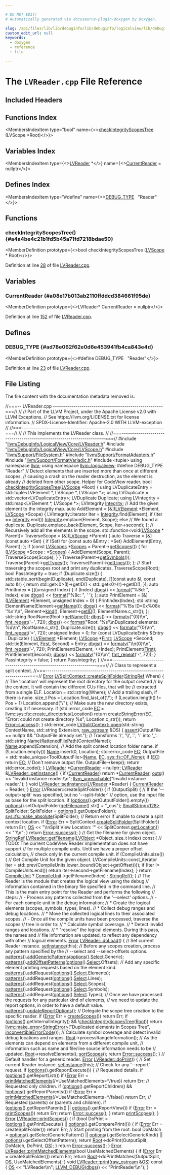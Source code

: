```yaml
---

# DO NOT EDIT!
# Automatically generated via docusaurus-plugin-doxygen by Doxygen.

slug: /api/files/lib/lib/debuginfo/lib/debuginfo/logicalview/lib/debuginfo/logicalview/core/lvreader-cpp
custom_edit_url: null
keywords:
  - doxygen
  - reference
  - file

---
```





# The `LVReader.cpp` File Reference

<DoxygenPage pluginConfig={pluginConfig}>



## Included Headers

<IncludesList>
<IncludesListItem
  filePath="llvm/DebugInfo/LogicalView/Core/LVReader.h"
  permalink="/docs/api/files/include/include/llvm/include/llvm/debuginfo/include/llvm/debuginfo/logicalview/include/llvm/debuginfo/logicalview/core/lvreader-h"
  isLocal="true" />
<IncludesListItem
  filePath="llvm/DebugInfo/LogicalView/Core/LVScope.h"
  permalink="/docs/api/files/include/include/llvm/include/llvm/debuginfo/include/llvm/debuginfo/logicalview/include/llvm/debuginfo/logicalview/core/lvscope-h"
  isLocal="true" />
<IncludesListItem
  filePath="llvm/Support/FileSystem.h"
  permalink="/docs/api/files/include/include/llvm/include/llvm/support/filesystem-h"
  isLocal="true" />
<IncludesListItem
  filePath="llvm/Support/FormatAdapters.h"
  permalink="/docs/api/files/include/include/llvm/include/llvm/support/formatadapters-h"
  isLocal="true" />
<IncludesListItem
  filePath="llvm/Support/FormatVariadic.h"
  permalink="/docs/api/files/include/include/llvm/include/llvm/support/formatvariadic-h"
  isLocal="true" />
<IncludesListItem
  filePath="tuple"
  permalink=""
  isLocal="false" />
</IncludesList>

## Functions Index

<MembersIndex>

<MembersIndexItem
  type="bool"
  name={<><a href="#a4a4be4c21b1fd5b45a71fd7218bdae50">checkIntegrityScopesTree</a> (LVScope &#42;Root)</>}>
</MembersIndexItem>

</MembersIndex>

## Variables Index

<MembersIndex>

<MembersIndexItem
  type={<><a href="/docs/api/classes/llvm/logicalview/lvreader">LVReader</a> &#42;</>}
  name={<><a href="#a08e17b013ab2110ffddcd384661f95de">CurrentReader</a> = nullptr</>}>
</MembersIndexItem>

</MembersIndex>

## Defines Index

<MembersIndex>

<MembersIndexItem
  type="#define"
  name={<><a href="#ad78e062f62e0d6e453941fb4ca843e4d">DEBUG&#95;TYPE</a>&nbsp;&nbsp;&nbsp;&quot;Reader&quot;</>}>
</MembersIndexItem>

</MembersIndex>


<SectionDefinition>

## Functions

### checkIntegrityScopesTree() {#a4a4be4c21b1fd5b45a71fd7218bdae50}

<MemberDefinition
  prototype={<>bool checkIntegrityScopesTree (<a href="/docs/api/classes/llvm/logicalview/lvscope">LVScope</a> &#42; Root)</>}>

Definition at line <a href="#l00028">28</a> of file <a href="/docs/api/files/lib/lib/debuginfo/lib/debuginfo/logicalview/lib/debuginfo/logicalview/core/lvreader-cpp">LVReader.cpp</a>.
</MemberDefinition>

</SectionDefinition>

<SectionDefinition>

## Variables

### CurrentReader {#a08e17b013ab2110ffddcd384661f95de}

<MemberDefinition
  prototype={<>LVReader&#42; CurrentReader = nullptr</>}>

Definition at line <a href="#l00152">152</a> of file <a href="/docs/api/files/lib/lib/debuginfo/lib/debuginfo/logicalview/lib/debuginfo/logicalview/core/lvreader-cpp">LVReader.cpp</a>.
</MemberDefinition>

</SectionDefinition>

<SectionDefinition>

## Defines

### DEBUG&#95;TYPE {#ad78e062f62e0d6e453941fb4ca843e4d}

<MemberDefinition
  prototype={<>#define DEBUG&#95;TYPE&nbsp;&nbsp;&nbsp;&quot;Reader&quot;</>}>

Definition at line <a href="#l00023">23</a> of file <a href="/docs/api/files/lib/lib/debuginfo/lib/debuginfo/logicalview/lib/debuginfo/logicalview/core/lvreader-cpp">LVReader.cpp</a>.
</MemberDefinition>

</SectionDefinition>

## File Listing

The file content with the documentation metadata removed is:

<ProgramListing>

<Link id="l00001" /><CodeLine lineNumber="1"><Highlight kind="comment">//===-- LVReader.cpp ------------------------------------------------------===//</Highlight><Highlight kind="normal"></Highlight></CodeLine>
<Link id="l00002" /><CodeLine lineNumber="2"><Highlight kind="normal"></Highlight><Highlight kind="comment">//</Highlight><Highlight kind="normal"></Highlight></CodeLine>
<Link id="l00003" /><CodeLine lineNumber="3"><Highlight kind="normal"></Highlight><Highlight kind="comment">// Part of the LLVM Project, under the Apache License v2.0 with LLVM Exceptions.</Highlight><Highlight kind="normal"></Highlight></CodeLine>
<Link id="l00004" /><CodeLine lineNumber="4"><Highlight kind="normal"></Highlight><Highlight kind="comment">// See https://llvm.org/LICENSE.txt for license information.</Highlight><Highlight kind="normal"></Highlight></CodeLine>
<Link id="l00005" /><CodeLine lineNumber="5"><Highlight kind="normal"></Highlight><Highlight kind="comment">// SPDX-License-Identifier: Apache-2.0 WITH LLVM-exception</Highlight><Highlight kind="normal"></Highlight></CodeLine>
<Link id="l00006" /><CodeLine lineNumber="6"><Highlight kind="normal"></Highlight><Highlight kind="comment">//</Highlight><Highlight kind="normal"></Highlight></CodeLine>
<Link id="l00007" /><CodeLine lineNumber="7"><Highlight kind="normal"></Highlight><Highlight kind="comment">//===----------------------------------------------------------------------===//</Highlight><Highlight kind="normal"></Highlight></CodeLine>
<Link id="l00008" /><CodeLine lineNumber="8"><Highlight kind="normal"></Highlight><Highlight kind="comment">//</Highlight><Highlight kind="normal"></Highlight></CodeLine>
<Link id="l00009" /><CodeLine lineNumber="9"><Highlight kind="normal"></Highlight><Highlight kind="comment">// This implements the LVReader class.</Highlight><Highlight kind="normal"></Highlight></CodeLine>
<Link id="l00010" /><CodeLine lineNumber="10"><Highlight kind="normal"></Highlight><Highlight kind="comment">//</Highlight><Highlight kind="normal"></Highlight></CodeLine>
<Link id="l00011" /><CodeLine lineNumber="11"><Highlight kind="normal"></Highlight><Highlight kind="comment">//===----------------------------------------------------------------------===//</Highlight><Highlight kind="normal"></Highlight></CodeLine>
<Link id="l00012" /><CodeLine lineNumber="12"><Highlight kind="normal"></Highlight></CodeLine>
<Link id="l00013" /><CodeLine lineNumber="13"><Highlight kind="normal"></Highlight><Highlight kind="preprocessor">#include &quot;<a href="/docs/api/files/include/include/llvm/include/llvm/debuginfo/include/llvm/debuginfo/logicalview/include/llvm/debuginfo/logicalview/core/lvreader-h">llvm/DebugInfo/LogicalView/Core/LVReader.h</a>&quot;</Highlight><Highlight kind="normal"></Highlight></CodeLine>
<Link id="l00014" /><CodeLine lineNumber="14"><Highlight kind="normal"></Highlight><Highlight kind="preprocessor">#include &quot;<a href="/docs/api/files/include/include/llvm/include/llvm/debuginfo/include/llvm/debuginfo/logicalview/include/llvm/debuginfo/logicalview/core/lvscope-h">llvm/DebugInfo/LogicalView/Core/LVScope.h</a>&quot;</Highlight><Highlight kind="normal"></Highlight></CodeLine>
<Link id="l00015" /><CodeLine lineNumber="15"><Highlight kind="normal"></Highlight><Highlight kind="preprocessor">#include &quot;<a href="/docs/api/files/include/include/llvm/include/llvm/support/filesystem-h">llvm/Support/FileSystem.h</a>&quot;</Highlight><Highlight kind="normal"></Highlight></CodeLine>
<Link id="l00016" /><CodeLine lineNumber="16"><Highlight kind="normal"></Highlight><Highlight kind="preprocessor">#include &quot;<a href="/docs/api/files/include/include/llvm/include/llvm/support/formatadapters-h">llvm/Support/FormatAdapters.h</a>&quot;</Highlight><Highlight kind="normal"></Highlight></CodeLine>
<Link id="l00017" /><CodeLine lineNumber="17"><Highlight kind="normal"></Highlight><Highlight kind="preprocessor">#include &quot;<a href="/docs/api/files/include/include/llvm/include/llvm/support/formatvariadic-h">llvm/Support/FormatVariadic.h</a>&quot;</Highlight><Highlight kind="normal"></Highlight></CodeLine>
<Link id="l00018" /><CodeLine lineNumber="18"><Highlight kind="normal"></Highlight><Highlight kind="preprocessor">#include &lt;tuple&gt;</Highlight><Highlight kind="normal"></Highlight></CodeLine>
<Link id="l00019" /><CodeLine lineNumber="19"><Highlight kind="normal"></Highlight></CodeLine>
<Link id="l00020" /><CodeLine lineNumber="20"><Highlight kind="normal"></Highlight><Highlight kind="keyword">using namespace </Highlight><Highlight kind="normal"><a href="/docs/api/namespaces/llvm">llvm</a>;</Highlight></CodeLine>
<Link id="l00021" /><CodeLine lineNumber="21"><Highlight kind="normal"></Highlight><Highlight kind="keyword">using namespace </Highlight><Highlight kind="normal"><a href="/docs/api/namespaces/llvm/logicalview">llvm::logicalview</a>;</Highlight></CodeLine>
<Link id="l00022" /><CodeLine lineNumber="22"><Highlight kind="normal"></Highlight></CodeLine>
<Link id="l00023" /><CodeLine lineNumber="23" lineLink="#ad78e062f62e0d6e453941fb4ca843e4d"><Highlight kind="normal"></Highlight><Highlight kind="preprocessor">#define DEBUG&#95;TYPE &quot;Reader&quot;</Highlight><Highlight kind="normal"></Highlight></CodeLine>
<Link id="l00024" /><CodeLine lineNumber="24"><Highlight kind="normal"></Highlight></CodeLine>
<Link id="l00025" /><CodeLine lineNumber="25"><Highlight kind="normal"></Highlight><Highlight kind="comment">// Detect elements that are inserted more than once at different scopes,</Highlight><Highlight kind="normal"></Highlight></CodeLine>
<Link id="l00026" /><CodeLine lineNumber="26"><Highlight kind="normal"></Highlight><Highlight kind="comment">// causing a crash on the reader destruction, as the element is already</Highlight><Highlight kind="normal"></Highlight></CodeLine>
<Link id="l00027" /><CodeLine lineNumber="27"><Highlight kind="normal"></Highlight><Highlight kind="comment">// deleted from other scope. Helper for CodeView reader.</Highlight><Highlight kind="normal"></Highlight></CodeLine>
<Link id="l00028" /><CodeLine lineNumber="28" lineLink="#a4a4be4c21b1fd5b45a71fd7218bdae50"><Highlight kind="normal"></Highlight><Highlight kind="keywordtype">bool</Highlight><Highlight kind="normal"> <a href="#a4a4be4c21b1fd5b45a71fd7218bdae50">checkIntegrityScopesTree</a>(<a href="/docs/api/classes/llvm/logicalview/lvscope">LVScope</a> &#42;Root) &#123;</Highlight></CodeLine>
<Link id="l00029" /><CodeLine lineNumber="29"><Highlight kind="normal">  </Highlight><Highlight kind="keyword">using </Highlight><Highlight kind="normal">LVDuplicateEntry = std::tuple&lt;LVElement &#42;, LVScope &#42;, LVScope &#42;&gt;;</Highlight></CodeLine>
<Link id="l00030" /><CodeLine lineNumber="30"><Highlight kind="normal">  </Highlight><Highlight kind="keyword">using </Highlight><Highlight kind="normal">LVDuplicate = std::vector&lt;LVDuplicateEntry&gt;;</Highlight></CodeLine>
<Link id="l00031" /><CodeLine lineNumber="31"><Highlight kind="normal">  LVDuplicate Duplicate;</Highlight></CodeLine>
<Link id="l00032" /><CodeLine lineNumber="32"><Highlight kind="normal"></Highlight></CodeLine>
<Link id="l00033" /><CodeLine lineNumber="33"><Highlight kind="normal">  </Highlight><Highlight kind="keyword">using </Highlight><Highlight kind="normal">LVIntegrity = std::map&lt;LVElement &#42;, LVScope &#42;&gt;;</Highlight></CodeLine>
<Link id="l00034" /><CodeLine lineNumber="34"><Highlight kind="normal">  LVIntegrity <a href="/docs/api/namespaces/llvm/logicalview/#a45d9cf6ff4c3deab0bcbe25c75d27826af3f97de67c80480904f958df15b8a57b">Integrity</a>;</Highlight></CodeLine>
<Link id="l00035" /><CodeLine lineNumber="35"><Highlight kind="normal"></Highlight></CodeLine>
<Link id="l00036" /><CodeLine lineNumber="36"><Highlight kind="normal">  </Highlight><Highlight kind="comment">// Add the given element to the integrity map.</Highlight><Highlight kind="normal"></Highlight></CodeLine>
<Link id="l00037" /><CodeLine lineNumber="37"><Highlight kind="normal">  </Highlight><Highlight kind="keyword">auto</Highlight><Highlight kind="normal"> AddElement = &#91;&amp;&#93;(<a href="/docs/api/classes/llvm/logicalview/lvelement">LVElement</a> &#42;Element, <a href="/docs/api/classes/llvm/logicalview/lvscope">LVScope</a> &#42;Scope) &#123;</Highlight></CodeLine>
<Link id="l00038" /><CodeLine lineNumber="38"><Highlight kind="normal">    LVIntegrity::iterator Iter = <a href="/docs/api/namespaces/llvm/logicalview/#a45d9cf6ff4c3deab0bcbe25c75d27826af3f97de67c80480904f958df15b8a57b">Integrity</a>.find(Element);</Highlight></CodeLine>
<Link id="l00039" /><CodeLine lineNumber="39"><Highlight kind="normal">    </Highlight><Highlight kind="keywordflow">if</Highlight><Highlight kind="normal"> (Iter == <a href="/docs/api/namespaces/llvm/logicalview/#a45d9cf6ff4c3deab0bcbe25c75d27826af3f97de67c80480904f958df15b8a57b">Integrity</a>.end())</Highlight></CodeLine>
<Link id="l00040" /><CodeLine lineNumber="40"><Highlight kind="normal">      <a href="/docs/api/namespaces/llvm/logicalview/#a45d9cf6ff4c3deab0bcbe25c75d27826af3f97de67c80480904f958df15b8a57b">Integrity</a>.emplace(Element, Scope);</Highlight></CodeLine>
<Link id="l00041" /><CodeLine lineNumber="41"><Highlight kind="normal">    </Highlight><Highlight kind="keywordflow">else</Highlight><Highlight kind="normal"></Highlight></CodeLine>
<Link id="l00042" /><CodeLine lineNumber="42"><Highlight kind="normal">      </Highlight><Highlight kind="comment">// We found a duplicate.</Highlight><Highlight kind="normal"></Highlight></CodeLine>
<Link id="l00043" /><CodeLine lineNumber="43"><Highlight kind="normal">      Duplicate.emplace&#95;back(Element, Scope, Iter-&gt;second);</Highlight></CodeLine>
<Link id="l00044" /><CodeLine lineNumber="44"><Highlight kind="normal">  &#125;;</Highlight></CodeLine>
<Link id="l00045" /><CodeLine lineNumber="45"><Highlight kind="normal"></Highlight></CodeLine>
<Link id="l00046" /><CodeLine lineNumber="46"><Highlight kind="normal">  </Highlight><Highlight kind="comment">// Recursively add all the elements in the scope.</Highlight><Highlight kind="normal"></Highlight></CodeLine>
<Link id="l00047" /><CodeLine lineNumber="47"><Highlight kind="normal">  std::function&lt;void(<a href="/docs/api/classes/llvm/logicalview/lvscope">LVScope</a> &#42; Parent)&gt; TraverseScope = &#91;&amp;&#93;(<a href="/docs/api/classes/llvm/logicalview/lvscope">LVScope</a> &#42;Parent) &#123;</Highlight></CodeLine>
<Link id="l00048" /><CodeLine lineNumber="48"><Highlight kind="normal">    </Highlight><Highlight kind="keyword">auto</Highlight><Highlight kind="normal"> Traverse = &#91;&amp;&#93;(</Highlight><Highlight kind="keyword">const</Highlight><Highlight kind="normal"> </Highlight><Highlight kind="keyword">auto</Highlight><Highlight kind="normal"> &#42;Set) &#123;</Highlight></CodeLine>
<Link id="l00049" /><CodeLine lineNumber="49"><Highlight kind="normal">      </Highlight><Highlight kind="keywordflow">if</Highlight><Highlight kind="normal"> (Set)</Highlight></CodeLine>
<Link id="l00050" /><CodeLine lineNumber="50"><Highlight kind="normal">        </Highlight><Highlight kind="keywordflow">for</Highlight><Highlight kind="normal"> (</Highlight><Highlight kind="keyword">const</Highlight><Highlight kind="normal"> </Highlight><Highlight kind="keyword">auto</Highlight><Highlight kind="normal"> &amp;Entry : &#42;Set)</Highlight></CodeLine>
<Link id="l00051" /><CodeLine lineNumber="51"><Highlight kind="normal">          AddElement(Entry, Parent);</Highlight></CodeLine>
<Link id="l00052" /><CodeLine lineNumber="52"><Highlight kind="normal">    &#125;;</Highlight></CodeLine>
<Link id="l00053" /><CodeLine lineNumber="53"><Highlight kind="normal">    </Highlight><Highlight kind="keywordflow">if</Highlight><Highlight kind="normal"> (</Highlight><Highlight kind="keyword">const</Highlight><Highlight kind="normal"> <a href="/docs/api/namespaces/llvm/logicalview/#a5d77e75079f8249cc3e8681e6b2d8a18">LVScopes</a> &#42;<a href="/docs/api/namespaces/llvm/logicalview/#a90c9f20715929cbe06c523bf8546c38ba48b26d57c14af0500090800c2cdd0d58">Scopes</a> = Parent-&gt;<a href="/docs/api/classes/llvm/logicalview/lvscope/#a37fc81a3671c77ca160274dfa7a6d9fb">getScopes</a>()) &#123;</Highlight></CodeLine>
<Link id="l00054" /><CodeLine lineNumber="54"><Highlight kind="normal">      </Highlight><Highlight kind="keywordflow">for</Highlight><Highlight kind="normal"> (<a href="/docs/api/classes/llvm/logicalview/lvscope">LVScope</a> &#42;Scope : &#42;<a href="/docs/api/namespaces/llvm/logicalview/#a90c9f20715929cbe06c523bf8546c38ba48b26d57c14af0500090800c2cdd0d58">Scopes</a>) &#123;</Highlight></CodeLine>
<Link id="l00055" /><CodeLine lineNumber="55"><Highlight kind="normal">        AddElement(Scope, Parent);</Highlight></CodeLine>
<Link id="l00056" /><CodeLine lineNumber="56"><Highlight kind="normal">        TraverseScope(Scope);</Highlight></CodeLine>
<Link id="l00057" /><CodeLine lineNumber="57"><Highlight kind="normal">      &#125;</Highlight></CodeLine>
<Link id="l00058" /><CodeLine lineNumber="58"><Highlight kind="normal">    &#125;</Highlight></CodeLine>
<Link id="l00059" /><CodeLine lineNumber="59"><Highlight kind="normal">    Traverse(Parent-&gt;<a href="/docs/api/classes/llvm/logicalview/lvscope/#a50bf7e1dad623fab3b0d3f1673d10090">getSymbols</a>());</Highlight></CodeLine>
<Link id="l00060" /><CodeLine lineNumber="60"><Highlight kind="normal">    Traverse(Parent-&gt;<a href="/docs/api/classes/llvm/logicalview/lvscope/#a8800edbf399aa751c03f610600b6e424">getTypes</a>());</Highlight></CodeLine>
<Link id="l00061" /><CodeLine lineNumber="61"><Highlight kind="normal">    Traverse(Parent-&gt;<a href="/docs/api/classes/llvm/logicalview/lvscope/#a0f19e485d0c49a007d820b8d37bd6578">getLines</a>());</Highlight></CodeLine>
<Link id="l00062" /><CodeLine lineNumber="62"><Highlight kind="normal">  &#125;;</Highlight></CodeLine>
<Link id="l00063" /><CodeLine lineNumber="63"><Highlight kind="normal"></Highlight></CodeLine>
<Link id="l00064" /><CodeLine lineNumber="64"><Highlight kind="normal">  </Highlight><Highlight kind="comment">// Start traversing the scopes root and print any duplicates.</Highlight><Highlight kind="normal"></Highlight></CodeLine>
<Link id="l00065" /><CodeLine lineNumber="65"><Highlight kind="normal">  TraverseScope(Root);</Highlight></CodeLine>
<Link id="l00066" /><CodeLine lineNumber="66"><Highlight kind="normal">  </Highlight><Highlight kind="keywordtype">bool</Highlight><Highlight kind="normal"> PassIntegrity = </Highlight><Highlight kind="keyword">true</Highlight><Highlight kind="normal">;</Highlight></CodeLine>
<Link id="l00067" /><CodeLine lineNumber="67"><Highlight kind="normal">  </Highlight><Highlight kind="keywordflow">if</Highlight><Highlight kind="normal"> (Duplicate.size()) &#123;</Highlight></CodeLine>
<Link id="l00068" /><CodeLine lineNumber="68"><Highlight kind="normal">    std::stable&#95;sort(begin(Duplicate), end(Duplicate),</Highlight></CodeLine>
<Link id="l00069" /><CodeLine lineNumber="69"><Highlight kind="normal">                     &#91;&#93;(</Highlight><Highlight kind="keyword">const</Highlight><Highlight kind="normal"> </Highlight><Highlight kind="keyword">auto</Highlight><Highlight kind="normal"> &amp;l, </Highlight><Highlight kind="keyword">const</Highlight><Highlight kind="normal"> </Highlight><Highlight kind="keyword">auto</Highlight><Highlight kind="normal"> &amp;r) &#123;</Highlight></CodeLine>
<Link id="l00070" /><CodeLine lineNumber="70"><Highlight kind="normal">                       </Highlight><Highlight kind="keywordflow">return</Highlight><Highlight kind="normal"> std::get&lt;0&gt;(l)-&gt;getID() &lt; std::get&lt;0&gt;(r)-&gt;getID();</Highlight></CodeLine>
<Link id="l00071" /><CodeLine lineNumber="71"><Highlight kind="normal">                     &#125;);</Highlight></CodeLine>
<Link id="l00072" /><CodeLine lineNumber="72"><Highlight kind="normal"></Highlight></CodeLine>
<Link id="l00073" /><CodeLine lineNumber="73"><Highlight kind="normal">    </Highlight><Highlight kind="keyword">auto</Highlight><Highlight kind="normal"> PrintIndex = &#91;&#93;(</Highlight><Highlight kind="keywordtype">unsigned</Highlight><Highlight kind="normal"> Index) &#123;</Highlight></CodeLine>
<Link id="l00074" /><CodeLine lineNumber="74"><Highlight kind="normal">      </Highlight><Highlight kind="keywordflow">if</Highlight><Highlight kind="normal"> (Index)</Highlight></CodeLine>
<Link id="l00075" /><CodeLine lineNumber="75"><Highlight kind="normal">        <a href="/docs/api/namespaces/llvm/#a7c46c742c31be54870e2038048e6b391">dbgs</a>() &lt;&lt; <a href="/docs/api/namespaces/llvm/#a939bc2108d47080767f0c06ba56caec7">format</a>(</Highlight><Highlight kind="stringliteral">&quot;%8d: &quot;</Highlight><Highlight kind="normal">, Index);</Highlight></CodeLine>
<Link id="l00076" /><CodeLine lineNumber="76"><Highlight kind="normal">      </Highlight><Highlight kind="keywordflow">else</Highlight><Highlight kind="normal"></Highlight></CodeLine>
<Link id="l00077" /><CodeLine lineNumber="77"><Highlight kind="normal">        <a href="/docs/api/namespaces/llvm/#a7c46c742c31be54870e2038048e6b391">dbgs</a>() &lt;&lt; <a href="/docs/api/namespaces/llvm/#a939bc2108d47080767f0c06ba56caec7">format</a>(</Highlight><Highlight kind="stringliteral">&quot;%8c: &quot;</Highlight><Highlight kind="normal">, </Highlight><Highlight kind="charliteral">&#39; &#39;</Highlight><Highlight kind="normal">);</Highlight></CodeLine>
<Link id="l00078" /><CodeLine lineNumber="78"><Highlight kind="normal">    &#125;;</Highlight></CodeLine>
<Link id="l00079" /><CodeLine lineNumber="79"><Highlight kind="normal">    </Highlight><Highlight kind="keyword">auto</Highlight><Highlight kind="normal"> PrintElement = &#91;&amp;&#93;(<a href="/docs/api/classes/llvm/logicalview/lvelement">LVElement</a> &#42;Element, </Highlight><Highlight kind="keywordtype">unsigned</Highlight><Highlight kind="normal"> Index = 0) &#123;</Highlight></CodeLine>
<Link id="l00080" /><CodeLine lineNumber="80"><Highlight kind="normal">      PrintIndex(Index);</Highlight></CodeLine>
<Link id="l00081" /><CodeLine lineNumber="81"><Highlight kind="normal">      std::string ElementName(Element-&gt;<a href="/docs/api/classes/llvm/logicalview/lvelement/#a84e414a8ce9720ec080b00475cf799f6">getName</a>());</Highlight></CodeLine>
<Link id="l00082" /><CodeLine lineNumber="82"><Highlight kind="normal">      <a href="/docs/api/namespaces/llvm/#a7c46c742c31be54870e2038048e6b391">dbgs</a>() &lt;&lt; <a href="/docs/api/namespaces/llvm/#a939bc2108d47080767f0c06ba56caec7">format</a>(</Highlight><Highlight kind="stringliteral">&quot;%15s ID=0x%08x &#39;%s&#39;\\n&quot;</Highlight><Highlight kind="normal">, Element-&gt;<a href="/docs/api/classes/llvm/logicalview/lvobject/#a1a089d5c3ae5d6ed73718b9168061f53">kind</a>(),</Highlight></CodeLine>
<Link id="l00083" /><CodeLine lineNumber="83"><Highlight kind="normal">                       Element-&gt;<a href="/docs/api/classes/llvm/logicalview/lvobject/#ab9b372fe51a0c6c8ef2e0565f28c5b4f">getID</a>(), ElementName.c&#95;str());</Highlight></CodeLine>
<Link id="l00084" /><CodeLine lineNumber="84"><Highlight kind="normal">    &#125;;</Highlight></CodeLine>
<Link id="l00085" /><CodeLine lineNumber="85"><Highlight kind="normal"></Highlight></CodeLine>
<Link id="l00086" /><CodeLine lineNumber="86"><Highlight kind="normal">    std::string RootName(Root-&gt;<a href="/docs/api/classes/llvm/logicalview/lvelement/#a84e414a8ce9720ec080b00475cf799f6">getName</a>());</Highlight></CodeLine>
<Link id="l00087" /><CodeLine lineNumber="87"><Highlight kind="normal">    <a href="/docs/api/namespaces/llvm/#a7c46c742c31be54870e2038048e6b391">dbgs</a>() &lt;&lt; <a href="/docs/api/namespaces/llvm/#a653cce37b80c03eebe7a00520a8eabb6">formatv</a>(</Highlight><Highlight kind="stringliteral">&quot;&#123;0&#125;\\n&quot;</Highlight><Highlight kind="normal">, <a href="/docs/api/namespaces/llvm/#aa0b410adc9d388e4b57d36f90ed136ad">fmt&#95;repeat</a>(</Highlight><Highlight kind="charliteral">&#39;=&#39;</Highlight><Highlight kind="normal">, 72));</Highlight></CodeLine>
<Link id="l00088" /><CodeLine lineNumber="88"><Highlight kind="normal">    <a href="/docs/api/namespaces/llvm/#a7c46c742c31be54870e2038048e6b391">dbgs</a>() &lt;&lt; <a href="/docs/api/namespaces/llvm/#a939bc2108d47080767f0c06ba56caec7">format</a>(</Highlight><Highlight kind="stringliteral">&quot;Root: &#39;%s&#39;\\nDuplicated elements: %d\\n&quot;</Highlight><Highlight kind="normal">, RootName.c&#95;str(),</Highlight></CodeLine>
<Link id="l00089" /><CodeLine lineNumber="89"><Highlight kind="normal">                     Duplicate.size());</Highlight></CodeLine>
<Link id="l00090" /><CodeLine lineNumber="90"><Highlight kind="normal">    <a href="/docs/api/namespaces/llvm/#a7c46c742c31be54870e2038048e6b391">dbgs</a>() &lt;&lt; <a href="/docs/api/namespaces/llvm/#a653cce37b80c03eebe7a00520a8eabb6">formatv</a>(</Highlight><Highlight kind="stringliteral">&quot;&#123;0&#125;\\n&quot;</Highlight><Highlight kind="normal">, <a href="/docs/api/namespaces/llvm/#aa0b410adc9d388e4b57d36f90ed136ad">fmt&#95;repeat</a>(</Highlight><Highlight kind="charliteral">&#39;=&#39;</Highlight><Highlight kind="normal">, 72));</Highlight></CodeLine>
<Link id="l00091" /><CodeLine lineNumber="91"><Highlight kind="normal"></Highlight></CodeLine>
<Link id="l00092" /><CodeLine lineNumber="92"><Highlight kind="normal">    </Highlight><Highlight kind="keywordtype">unsigned</Highlight><Highlight kind="normal"> Index = 0;</Highlight></CodeLine>
<Link id="l00093" /><CodeLine lineNumber="93"><Highlight kind="normal">    </Highlight><Highlight kind="keywordflow">for</Highlight><Highlight kind="normal"> (</Highlight><Highlight kind="keyword">const</Highlight><Highlight kind="normal"> LVDuplicateEntry &amp;Entry : Duplicate) &#123;</Highlight></CodeLine>
<Link id="l00094" /><CodeLine lineNumber="94"><Highlight kind="normal">      <a href="/docs/api/classes/llvm/logicalview/lvelement">LVElement</a> &#42;Element;</Highlight></CodeLine>
<Link id="l00095" /><CodeLine lineNumber="95"><Highlight kind="normal">      <a href="/docs/api/classes/llvm/logicalview/lvscope">LVScope</a> &#42;<a href="/docs/api/namespaces/llvm/#a9eb4f5b98b70ee4fab9614ed58282c1fa7fb55ed0b7a30342ba6da306428cae04">First</a>;</Highlight></CodeLine>
<Link id="l00096" /><CodeLine lineNumber="96"><Highlight kind="normal">      <a href="/docs/api/classes/llvm/logicalview/lvscope">LVScope</a> &#42;Second;</Highlight></CodeLine>
<Link id="l00097" /><CodeLine lineNumber="97"><Highlight kind="normal">      std::tie(Element, <a href="/docs/api/namespaces/llvm/#a9eb4f5b98b70ee4fab9614ed58282c1fa7fb55ed0b7a30342ba6da306428cae04">First</a>, Second) = Entry;</Highlight></CodeLine>
<Link id="l00098" /><CodeLine lineNumber="98"><Highlight kind="normal">      <a href="/docs/api/namespaces/llvm/#a7c46c742c31be54870e2038048e6b391">dbgs</a>() &lt;&lt; <a href="/docs/api/namespaces/llvm/#a653cce37b80c03eebe7a00520a8eabb6">formatv</a>(</Highlight><Highlight kind="stringliteral">&quot;\\n&#123;0&#125;\\n&quot;</Highlight><Highlight kind="normal">, <a href="/docs/api/namespaces/llvm/#aa0b410adc9d388e4b57d36f90ed136ad">fmt&#95;repeat</a>(</Highlight><Highlight kind="charliteral">&#39;-&#39;</Highlight><Highlight kind="normal">, 72));</Highlight></CodeLine>
<Link id="l00099" /><CodeLine lineNumber="99"><Highlight kind="normal">      PrintElement(Element, ++Index);</Highlight></CodeLine>
<Link id="l00100" /><CodeLine lineNumber="100"><Highlight kind="normal">      PrintElement(<a href="/docs/api/namespaces/llvm/#a9eb4f5b98b70ee4fab9614ed58282c1fa7fb55ed0b7a30342ba6da306428cae04">First</a>);</Highlight></CodeLine>
<Link id="l00101" /><CodeLine lineNumber="101"><Highlight kind="normal">      PrintElement(Second);</Highlight></CodeLine>
<Link id="l00102" /><CodeLine lineNumber="102"><Highlight kind="normal">      <a href="/docs/api/namespaces/llvm/#a7c46c742c31be54870e2038048e6b391">dbgs</a>() &lt;&lt; <a href="/docs/api/namespaces/llvm/#a653cce37b80c03eebe7a00520a8eabb6">formatv</a>(</Highlight><Highlight kind="stringliteral">&quot;&#123;0&#125;\\n&quot;</Highlight><Highlight kind="normal">, <a href="/docs/api/namespaces/llvm/#aa0b410adc9d388e4b57d36f90ed136ad">fmt&#95;repeat</a>(</Highlight><Highlight kind="charliteral">&#39;-&#39;</Highlight><Highlight kind="normal">, 72));</Highlight></CodeLine>
<Link id="l00103" /><CodeLine lineNumber="103"><Highlight kind="normal">    &#125;</Highlight></CodeLine>
<Link id="l00104" /><CodeLine lineNumber="104"><Highlight kind="normal">    PassIntegrity = </Highlight><Highlight kind="keyword">false</Highlight><Highlight kind="normal">;</Highlight></CodeLine>
<Link id="l00105" /><CodeLine lineNumber="105"><Highlight kind="normal">  &#125;</Highlight></CodeLine>
<Link id="l00106" /><CodeLine lineNumber="106"><Highlight kind="normal">  </Highlight><Highlight kind="keywordflow">return</Highlight><Highlight kind="normal"> PassIntegrity;</Highlight></CodeLine>
<Link id="l00107" /><CodeLine lineNumber="107"><Highlight kind="normal">&#125;</Highlight></CodeLine>
<Link id="l00108" /><CodeLine lineNumber="108"><Highlight kind="normal"></Highlight></CodeLine>
<Link id="l00109" /><CodeLine lineNumber="109"><Highlight kind="normal"></Highlight><Highlight kind="comment">//===----------------------------------------------------------------------===//</Highlight><Highlight kind="normal"></Highlight></CodeLine>
<Link id="l00110" /><CodeLine lineNumber="110"><Highlight kind="normal"></Highlight><Highlight kind="comment">// Class to represent a split context.</Highlight><Highlight kind="normal"></Highlight></CodeLine>
<Link id="l00111" /><CodeLine lineNumber="111"><Highlight kind="normal"></Highlight><Highlight kind="comment">//===----------------------------------------------------------------------===//</Highlight><Highlight kind="normal"></Highlight></CodeLine>
<Link id="l00112" /><CodeLine lineNumber="112" lineLink="/docs/api/classes/llvm/logicalview/lvsplitcontext/#abbd84c64887e4fc08cf9e7d5fe9d14a9"><Highlight kind="normal"><a href="/docs/api/classes/llvm/error">Error</a> <a href="/docs/api/classes/llvm/logicalview/lvsplitcontext/#abbd84c64887e4fc08cf9e7d5fe9d14a9">LVSplitContext::createSplitFolder</a>(<a href="/docs/api/classes/llvm/stringref">StringRef</a> Where) &#123;</Highlight></CodeLine>
<Link id="l00113" /><CodeLine lineNumber="113"><Highlight kind="normal">  </Highlight><Highlight kind="comment">// The &#39;location&#39; will represent the root directory for the output created</Highlight><Highlight kind="normal"></Highlight></CodeLine>
<Link id="l00114" /><CodeLine lineNumber="114"><Highlight kind="normal">  </Highlight><Highlight kind="comment">// by the context. It will contain the different CUs files, that will be</Highlight><Highlight kind="normal"></Highlight></CodeLine>
<Link id="l00115" /><CodeLine lineNumber="115"><Highlight kind="normal">  </Highlight><Highlight kind="comment">// extracted from a single ELF.</Highlight><Highlight kind="normal"></Highlight></CodeLine>
<Link id="l00116" /><CodeLine lineNumber="116"><Highlight kind="normal">  Location = std::string(Where);</Highlight></CodeLine>
<Link id="l00117" /><CodeLine lineNumber="117"><Highlight kind="normal"></Highlight></CodeLine>
<Link id="l00118" /><CodeLine lineNumber="118"><Highlight kind="normal">  </Highlight><Highlight kind="comment">// Add a trailing slash, if there is none.</Highlight><Highlight kind="normal"></Highlight></CodeLine>
<Link id="l00119" /><CodeLine lineNumber="119"><Highlight kind="normal">  </Highlight><Highlight kind="keywordtype">size&#95;t</Highlight><Highlight kind="normal"> Pos = Location.find&#95;last&#95;of(</Highlight><Highlight kind="charliteral">&#39;/&#39;</Highlight><Highlight kind="normal">);</Highlight></CodeLine>
<Link id="l00120" /><CodeLine lineNumber="120"><Highlight kind="normal">  </Highlight><Highlight kind="keywordflow">if</Highlight><Highlight kind="normal"> (Location.length() != Pos + 1)</Highlight></CodeLine>
<Link id="l00121" /><CodeLine lineNumber="121"><Highlight kind="normal">    Location.append(</Highlight><Highlight kind="stringliteral">&quot;/&quot;</Highlight><Highlight kind="normal">);</Highlight></CodeLine>
<Link id="l00122" /><CodeLine lineNumber="122"><Highlight kind="normal"></Highlight></CodeLine>
<Link id="l00123" /><CodeLine lineNumber="123"><Highlight kind="normal">  </Highlight><Highlight kind="comment">// Make sure the new directory exists, creating it if necessary.</Highlight><Highlight kind="normal"></Highlight></CodeLine>
<Link id="l00124" /><CodeLine lineNumber="124"><Highlight kind="normal">  </Highlight><Highlight kind="keywordflow">if</Highlight><Highlight kind="normal"> (std::error&#95;code <a href="/docs/api/namespaces/llvm/codeview/#a2e1cbb0e2bd7a35ed99c31853dc45374a3fd6b696867d70225deda7868308679b">EC</a> = <a href="/docs/api/namespaces/llvm/sys/fs/#ab0231205adf0a10ac89540dbcfdcd2d7">llvm::sys::fs::create&#95;directories</a>(Location))</Highlight></CodeLine>
<Link id="l00125" /><CodeLine lineNumber="125"><Highlight kind="normal">    </Highlight><Highlight kind="keywordflow">return</Highlight><Highlight kind="normal"> <a href="/docs/api/namespaces/llvm/#a4d2fd926089a58d482fb67a362e11bad">createStringError</a>(<a href="/docs/api/namespaces/llvm/codeview/#a2e1cbb0e2bd7a35ed99c31853dc45374a3fd6b696867d70225deda7868308679b">EC</a>, </Highlight><Highlight kind="stringliteral">&quot;Error: could not create directory %s&quot;</Highlight><Highlight kind="normal">,</Highlight></CodeLine>
<Link id="l00126" /><CodeLine lineNumber="126"><Highlight kind="normal">                             Location.c&#95;str());</Highlight></CodeLine>
<Link id="l00127" /><CodeLine lineNumber="127"><Highlight kind="normal"></Highlight></CodeLine>
<Link id="l00128" /><CodeLine lineNumber="128"><Highlight kind="normal">  </Highlight><Highlight kind="keywordflow">return</Highlight><Highlight kind="normal"> <a href="/docs/api/classes/llvm/error/#a4dfd0813c3d0e0a30439b5a3e9196b59">Error::success</a>();</Highlight></CodeLine>
<Link id="l00129" /><CodeLine lineNumber="129"><Highlight kind="normal">&#125;</Highlight></CodeLine>
<Link id="l00130" /><CodeLine lineNumber="130"><Highlight kind="normal"></Highlight></CodeLine>
<Link id="l00131" /><CodeLine lineNumber="131" lineLink="/docs/api/classes/llvm/logicalview/lvsplitcontext/#aca28ac7b1c628e3cc04bd3cb215b94e8"><Highlight kind="normal">std::error&#95;code <a href="/docs/api/classes/llvm/logicalview/lvsplitcontext/#aca28ac7b1c628e3cc04bd3cb215b94e8">LVSplitContext::open</a>(std::string ContextName,</Highlight></CodeLine>
<Link id="l00132" /><CodeLine lineNumber="132"><Highlight kind="normal">                                     std::string Extension, <a href="/docs/api/classes/llvm/raw-ostream">raw&#95;ostream</a> &amp;OS) &#123;</Highlight></CodeLine>
<Link id="l00133" /><CodeLine lineNumber="133"><Highlight kind="normal">  <a href="/docs/api/files/lib/lib/target/lib/target/amdgpu/silowercontrolflow-cpp/#a4868c5d81c5ccc98c47aeab6244346a0">assert</a>(OutputFile == </Highlight><Highlight kind="keyword">nullptr</Highlight><Highlight kind="normal"> &amp;&amp; </Highlight><Highlight kind="stringliteral">&quot;OutputFile already set.&quot;</Highlight><Highlight kind="normal">);</Highlight></CodeLine>
<Link id="l00134" /><CodeLine lineNumber="134"><Highlight kind="normal"></Highlight></CodeLine>
<Link id="l00135" /><CodeLine lineNumber="135"><Highlight kind="normal">  </Highlight><Highlight kind="comment">// Transforms &#39;/&#39;, &#39;\\&#39;, &#39;.&#39;, &#39;:&#39; into &#39;&#95;&#39;.</Highlight><Highlight kind="normal"></Highlight></CodeLine>
<Link id="l00136" /><CodeLine lineNumber="136"><Highlight kind="normal">  std::string <a href="/docs/api/namespaces/llvm/logicalview/#af64c789b30b79a5f18889270bccef27ea49ee3087348e8d44e1feda1917443987">Name</a>(<a href="/docs/api/namespaces/llvm/logicalview/#aafc21f0b9198d98fda4bfc5ecc94a94d">flattenedFilePath</a>(ContextName));</Highlight></CodeLine>
<Link id="l00137" /><CodeLine lineNumber="137"><Highlight kind="normal">  <a href="/docs/api/namespaces/llvm/logicalview/#af64c789b30b79a5f18889270bccef27ea49ee3087348e8d44e1feda1917443987">Name</a>.append(Extension);</Highlight></CodeLine>
<Link id="l00138" /><CodeLine lineNumber="138"><Highlight kind="normal">  </Highlight><Highlight kind="comment">// Add the split context location folder name.</Highlight><Highlight kind="normal"></Highlight></CodeLine>
<Link id="l00139" /><CodeLine lineNumber="139"><Highlight kind="normal">  </Highlight><Highlight kind="keywordflow">if</Highlight><Highlight kind="normal"> (!Location.empty())</Highlight></CodeLine>
<Link id="l00140" /><CodeLine lineNumber="140"><Highlight kind="normal">    <a href="/docs/api/namespaces/llvm/logicalview/#af64c789b30b79a5f18889270bccef27ea49ee3087348e8d44e1feda1917443987">Name</a>.insert(0, Location);</Highlight></CodeLine>
<Link id="l00141" /><CodeLine lineNumber="141"><Highlight kind="normal"></Highlight></CodeLine>
<Link id="l00142" /><CodeLine lineNumber="142"><Highlight kind="normal">  std::error&#95;code <a href="/docs/api/namespaces/llvm/codeview/#a2e1cbb0e2bd7a35ed99c31853dc45374a3fd6b696867d70225deda7868308679b">EC</a>;</Highlight></CodeLine>
<Link id="l00143" /><CodeLine lineNumber="143"><Highlight kind="normal">  OutputFile = std::make&#95;unique&lt;ToolOutputFile&gt;(<a href="/docs/api/namespaces/llvm/logicalview/#af64c789b30b79a5f18889270bccef27ea49ee3087348e8d44e1feda1917443987">Name</a>, <a href="/docs/api/namespaces/llvm/codeview/#a2e1cbb0e2bd7a35ed99c31853dc45374a3fd6b696867d70225deda7868308679b">EC</a>, <a href="/docs/api/namespaces/llvm/sys/fs/#a662978c0cdf81de0d448032f142a3695a8ae6a0a158ab49e5bbe92cbc2cabcbcd">sys::fs::OF&#95;None</a>);</Highlight></CodeLine>
<Link id="l00144" /><CodeLine lineNumber="144"><Highlight kind="normal">  </Highlight><Highlight kind="keywordflow">if</Highlight><Highlight kind="normal"> (<a href="/docs/api/namespaces/llvm/codeview/#a2e1cbb0e2bd7a35ed99c31853dc45374a3fd6b696867d70225deda7868308679b">EC</a>)</Highlight></CodeLine>
<Link id="l00145" /><CodeLine lineNumber="145"><Highlight kind="normal">    </Highlight><Highlight kind="keywordflow">return</Highlight><Highlight kind="normal"> <a href="/docs/api/namespaces/llvm/codeview/#a2e1cbb0e2bd7a35ed99c31853dc45374a3fd6b696867d70225deda7868308679b">EC</a>;</Highlight></CodeLine>
<Link id="l00146" /><CodeLine lineNumber="146"><Highlight kind="normal"></Highlight></CodeLine>
<Link id="l00147" /><CodeLine lineNumber="147"><Highlight kind="normal">  </Highlight><Highlight kind="comment">// Don&#39;t remove output file.</Highlight><Highlight kind="normal"></Highlight></CodeLine>
<Link id="l00148" /><CodeLine lineNumber="148"><Highlight kind="normal">  OutputFile-&gt;keep();</Highlight></CodeLine>
<Link id="l00149" /><CodeLine lineNumber="149"><Highlight kind="normal">  </Highlight><Highlight kind="keywordflow">return</Highlight><Highlight kind="normal"> std::error&#95;code();</Highlight></CodeLine>
<Link id="l00150" /><CodeLine lineNumber="150"><Highlight kind="normal">&#125;</Highlight></CodeLine>
<Link id="l00151" /><CodeLine lineNumber="151"><Highlight kind="normal"></Highlight></CodeLine>
<Link id="l00152" /><CodeLine lineNumber="152" lineLink="#a08e17b013ab2110ffddcd384661f95de"><Highlight kind="normal"><a href="/docs/api/classes/llvm/logicalview/lvreader">LVReader</a> &#42;<a href="#a08e17b013ab2110ffddcd384661f95de">CurrentReader</a> = </Highlight><Highlight kind="keyword">nullptr</Highlight><Highlight kind="normal">;</Highlight></CodeLine>
<Link id="l00153" /><CodeLine lineNumber="153" lineLink="/docs/api/classes/llvm/logicalview/lvreader/#aa7f00af39c0390ab78b03370eb251266"><Highlight kind="normal"><a href="/docs/api/classes/llvm/logicalview/lvreader/#a3e8126edb83953e3574e3219f2699441">LVReader</a> &amp;<a href="/docs/api/classes/llvm/logicalview/lvreader/#aa7f00af39c0390ab78b03370eb251266">LVReader::getInstance</a>() &#123;</Highlight></CodeLine>
<Link id="l00154" /><CodeLine lineNumber="154"><Highlight kind="normal">  </Highlight><Highlight kind="keywordflow">if</Highlight><Highlight kind="normal"> (<a href="#a08e17b013ab2110ffddcd384661f95de">CurrentReader</a>)</Highlight></CodeLine>
<Link id="l00155" /><CodeLine lineNumber="155"><Highlight kind="normal">    </Highlight><Highlight kind="keywordflow">return</Highlight><Highlight kind="normal"> &#42;<a href="#a08e17b013ab2110ffddcd384661f95de">CurrentReader</a>;</Highlight></CodeLine>
<Link id="l00156" /><CodeLine lineNumber="156"><Highlight kind="normal">  <a href="/docs/api/namespaces/llvm/#a2d79a00fa7c56f57b87f2fe2a3f118c7">outs</a>() &lt;&lt; </Highlight><Highlight kind="stringliteral">&quot;Invalid instance reader.\\n&quot;</Highlight><Highlight kind="normal">;</Highlight></CodeLine>
<Link id="l00157" /><CodeLine lineNumber="157"><Highlight kind="normal">  <a href="/docs/api/files/include/include/llvm/include/llvm/support/errorhandling-h/#ace243f5c25697a1107cce46626b3dc94">llvm&#95;unreachable</a>(</Highlight><Highlight kind="stringliteral">&quot;Invalid instance reader.&quot;</Highlight><Highlight kind="normal">);</Highlight></CodeLine>
<Link id="l00158" /><CodeLine lineNumber="158"><Highlight kind="normal">&#125;</Highlight></CodeLine>
<Link id="l00159" /><CodeLine lineNumber="159" lineLink="/docs/api/classes/llvm/logicalview/lvreader/#ab170f24e5d76fee6ae66e469f43564f3"><Highlight kind="normal"></Highlight><Highlight kind="keywordtype">void</Highlight><Highlight kind="normal"> <a href="/docs/api/classes/llvm/logicalview/lvreader/#ab170f24e5d76fee6ae66e469f43564f3">LVReader::setInstance</a>(<a href="/docs/api/classes/llvm/logicalview/lvreader/#a3e8126edb83953e3574e3219f2699441">LVReader</a> &#42;Reader) &#123; <a href="#a08e17b013ab2110ffddcd384661f95de">CurrentReader</a> = Reader; &#125;</Highlight></CodeLine>
<Link id="l00160" /><CodeLine lineNumber="160"><Highlight kind="normal"></Highlight></CodeLine>
<Link id="l00161" /><CodeLine lineNumber="161"><Highlight kind="normal"><a href="/docs/api/classes/llvm/error">Error</a> LVReader::createSplitFolder() &#123;</Highlight></CodeLine>
<Link id="l00162" /><CodeLine lineNumber="162"><Highlight kind="normal">  </Highlight><Highlight kind="keywordflow">if</Highlight><Highlight kind="normal"> (OutputSplit) &#123;</Highlight></CodeLine>
<Link id="l00163" /><CodeLine lineNumber="163"><Highlight kind="normal">    </Highlight><Highlight kind="comment">// If the &#39;--output=split&#39; was specified, but no &#39;--split-folder&#39;</Highlight><Highlight kind="normal"></Highlight></CodeLine>
<Link id="l00164" /><CodeLine lineNumber="164"><Highlight kind="normal">    </Highlight><Highlight kind="comment">// option, use the input file as base for the split location.</Highlight><Highlight kind="normal"></Highlight></CodeLine>
<Link id="l00165" /><CodeLine lineNumber="165"><Highlight kind="normal">    </Highlight><Highlight kind="keywordflow">if</Highlight><Highlight kind="normal"> (<a href="/docs/api/namespaces/llvm/logicalview/#adc3278484dd140d018661381153aaf8d">options</a>().getOutputFolder().empty())</Highlight></CodeLine>
<Link id="l00166" /><CodeLine lineNumber="166"><Highlight kind="normal">      <a href="/docs/api/namespaces/llvm/logicalview/#adc3278484dd140d018661381153aaf8d">options</a>().setOutputFolder(<a href="/docs/api/classes/llvm/logicalview/lvreader/#a9cfe13a99c14005ccbf4e6b653713f0e">getFilename</a>().str() + </Highlight><Highlight kind="stringliteral">&quot;&#95;cus&quot;</Highlight><Highlight kind="normal">);</Highlight></CodeLine>
<Link id="l00167" /><CodeLine lineNumber="167"><Highlight kind="normal"></Highlight></CodeLine>
<Link id="l00168" /><CodeLine lineNumber="168"><Highlight kind="normal">    <a href="/docs/api/classes/llvm/smallstring">SmallString&lt;128&gt;</a> SplitFolder;</Highlight></CodeLine>
<Link id="l00169" /><CodeLine lineNumber="169"><Highlight kind="normal">    SplitFolder = <a href="/docs/api/namespaces/llvm/logicalview/#adc3278484dd140d018661381153aaf8d">options</a>().getOutputFolder();</Highlight></CodeLine>
<Link id="l00170" /><CodeLine lineNumber="170"><Highlight kind="normal">    <a href="/docs/api/namespaces/llvm/sys/fs/#a144ec9dcc77027317d16af9fc5fec1c8">sys::fs::make&#95;absolute</a>(SplitFolder);</Highlight></CodeLine>
<Link id="l00171" /><CodeLine lineNumber="171"><Highlight kind="normal"></Highlight></CodeLine>
<Link id="l00172" /><CodeLine lineNumber="172"><Highlight kind="normal">    </Highlight><Highlight kind="comment">// Return error if unable to create a split context location.</Highlight><Highlight kind="normal"></Highlight></CodeLine>
<Link id="l00173" /><CodeLine lineNumber="173"><Highlight kind="normal">    </Highlight><Highlight kind="keywordflow">if</Highlight><Highlight kind="normal"> (<a href="/docs/api/classes/llvm/error">Error</a> Err = SplitContext.<a href="/docs/api/classes/llvm/logicalview/lvsplitcontext/#abbd84c64887e4fc08cf9e7d5fe9d14a9">createSplitFolder</a>(SplitFolder))</Highlight></CodeLine>
<Link id="l00174" /><CodeLine lineNumber="174"><Highlight kind="normal">      </Highlight><Highlight kind="keywordflow">return</Highlight><Highlight kind="normal"> Err;</Highlight></CodeLine>
<Link id="l00175" /><CodeLine lineNumber="175"><Highlight kind="normal"></Highlight></CodeLine>
<Link id="l00176" /><CodeLine lineNumber="176"><Highlight kind="normal">    <a href="/docs/api/classes/llvm/logicalview/lvreader/#ae3b66787d42fd33ae1c2fe2c5fd7225c">OS</a> &lt;&lt; </Highlight><Highlight kind="stringliteral">&quot;\\nSplit View Location: &#39;&quot;</Highlight><Highlight kind="normal"> &lt;&lt; SplitContext.<a href="/docs/api/classes/llvm/logicalview/lvsplitcontext/#a29d9beb38248b0be67c04586c20ecdf0">getLocation</a>() &lt;&lt; </Highlight><Highlight kind="stringliteral">&quot;&#39;\\n&quot;</Highlight><Highlight kind="normal">;</Highlight></CodeLine>
<Link id="l00177" /><CodeLine lineNumber="177"><Highlight kind="normal">  &#125;</Highlight></CodeLine>
<Link id="l00178" /><CodeLine lineNumber="178"><Highlight kind="normal"></Highlight></CodeLine>
<Link id="l00179" /><CodeLine lineNumber="179"><Highlight kind="normal">  </Highlight><Highlight kind="keywordflow">return</Highlight><Highlight kind="normal"> <a href="/docs/api/classes/llvm/error/#a4dfd0813c3d0e0a30439b5a3e9196b59">Error::success</a>();</Highlight></CodeLine>
<Link id="l00180" /><CodeLine lineNumber="180"><Highlight kind="normal">&#125;</Highlight></CodeLine>
<Link id="l00181" /><CodeLine lineNumber="181"><Highlight kind="normal"></Highlight></CodeLine>
<Link id="l00182" /><CodeLine lineNumber="182"><Highlight kind="normal"></Highlight><Highlight kind="comment">// Get the filename for given object.</Highlight><Highlight kind="normal"></Highlight></CodeLine>
<Link id="l00183" /><CodeLine lineNumber="183" lineLink="/docs/api/classes/llvm/logicalview/lvreader/#a6646a556e7732c3d1037047b4bb4ee7e"><Highlight kind="normal"><a href="/docs/api/classes/llvm/stringref">StringRef</a> <a href="/docs/api/classes/llvm/logicalview/lvreader/#a9cfe13a99c14005ccbf4e6b653713f0e">LVReader::getFilename</a>(<a href="/docs/api/classes/llvm/logicalview/lvobject">LVObject</a> &#42;Object, </Highlight><Highlight kind="keywordtype">size&#95;t</Highlight><Highlight kind="normal"> Index)</Highlight><Highlight kind="keyword"> const </Highlight><Highlight kind="normal">&#123;</Highlight></CodeLine>
<Link id="l00184" /><CodeLine lineNumber="184"><Highlight kind="normal">  </Highlight><Highlight kind="comment">// TODO: The current CodeView Reader implementation does not have support</Highlight><Highlight kind="normal"></Highlight></CodeLine>
<Link id="l00185" /><CodeLine lineNumber="185"><Highlight kind="normal">  </Highlight><Highlight kind="comment">// for multiple compile units. Until we have a proper offset calculation,</Highlight><Highlight kind="normal"></Highlight></CodeLine>
<Link id="l00186" /><CodeLine lineNumber="186"><Highlight kind="normal">  </Highlight><Highlight kind="comment">// check only in the current compile unit.</Highlight><Highlight kind="normal"></Highlight></CodeLine>
<Link id="l00187" /><CodeLine lineNumber="187"><Highlight kind="normal">  </Highlight><Highlight kind="keywordflow">if</Highlight><Highlight kind="normal"> (CompileUnits.size()) &#123;</Highlight></CodeLine>
<Link id="l00188" /><CodeLine lineNumber="188"><Highlight kind="normal">    </Highlight><Highlight kind="comment">// Get Compile Unit for the given object.</Highlight><Highlight kind="normal"></Highlight></CodeLine>
<Link id="l00189" /><CodeLine lineNumber="189"><Highlight kind="normal">    LVCompileUnits::const&#95;iterator Iter =</Highlight></CodeLine>
<Link id="l00190" /><CodeLine lineNumber="190"><Highlight kind="normal">        std::prev(CompileUnits.lower&#95;bound(Object-&gt;getOffset()));</Highlight></CodeLine>
<Link id="l00191" /><CodeLine lineNumber="191"><Highlight kind="normal">    </Highlight><Highlight kind="keywordflow">if</Highlight><Highlight kind="normal"> (Iter != CompileUnits.end())</Highlight></CodeLine>
<Link id="l00192" /><CodeLine lineNumber="192"><Highlight kind="normal">      </Highlight><Highlight kind="keywordflow">return</Highlight><Highlight kind="normal"> Iter-&gt;second-&gt;getFilename(Index);</Highlight></CodeLine>
<Link id="l00193" /><CodeLine lineNumber="193"><Highlight kind="normal">  &#125;</Highlight></CodeLine>
<Link id="l00194" /><CodeLine lineNumber="194"><Highlight kind="normal"></Highlight></CodeLine>
<Link id="l00195" /><CodeLine lineNumber="195"><Highlight kind="normal">  </Highlight><Highlight kind="keywordflow">return</Highlight><Highlight kind="normal"> <a href="/docs/api/classes/llvm/logicalview/lvreader/#aabd8bf25dbcb16ca9fa57ef73d062006">CompileUnit</a> ? <a href="/docs/api/classes/llvm/logicalview/lvreader/#aabd8bf25dbcb16ca9fa57ef73d062006">CompileUnit</a>-&gt;getFilename(Index) : <a href="/docs/api/classes/llvm/stringref">StringRef</a>();</Highlight></CodeLine>
<Link id="l00196" /><CodeLine lineNumber="196"><Highlight kind="normal">&#125;</Highlight></CodeLine>
<Link id="l00197" /><CodeLine lineNumber="197"><Highlight kind="normal"></Highlight></CodeLine>
<Link id="l00198" /><CodeLine lineNumber="198"><Highlight kind="normal"></Highlight><Highlight kind="comment">// The Reader is the module that creates the logical view using the debug</Highlight><Highlight kind="normal"></Highlight></CodeLine>
<Link id="l00199" /><CodeLine lineNumber="199"><Highlight kind="normal"></Highlight><Highlight kind="comment">// information contained in the binary file specified in the command line.</Highlight><Highlight kind="normal"></Highlight></CodeLine>
<Link id="l00200" /><CodeLine lineNumber="200"><Highlight kind="normal"></Highlight><Highlight kind="comment">// This is the main entry point for the Reader and performs the following</Highlight><Highlight kind="normal"></Highlight></CodeLine>
<Link id="l00201" /><CodeLine lineNumber="201"><Highlight kind="normal"></Highlight><Highlight kind="comment">// steps:</Highlight><Highlight kind="normal"></Highlight></CodeLine>
<Link id="l00202" /><CodeLine lineNumber="202"><Highlight kind="normal"></Highlight><Highlight kind="comment">// - Process any patterns collected from the &#39;--select&#39; options.</Highlight><Highlight kind="normal"></Highlight></CodeLine>
<Link id="l00203" /><CodeLine lineNumber="203"><Highlight kind="normal"></Highlight><Highlight kind="comment">// - For each compile unit in the debug information:</Highlight><Highlight kind="normal"></Highlight></CodeLine>
<Link id="l00204" /><CodeLine lineNumber="204"><Highlight kind="normal"></Highlight><Highlight kind="comment">//   &#42; Create the logical elements (scopes, symbols, types, lines).</Highlight><Highlight kind="normal"></Highlight></CodeLine>
<Link id="l00205" /><CodeLine lineNumber="205"><Highlight kind="normal"></Highlight><Highlight kind="comment">//   &#42; Collect debug ranges and debug locations.</Highlight><Highlight kind="normal"></Highlight></CodeLine>
<Link id="l00206" /><CodeLine lineNumber="206"><Highlight kind="normal"></Highlight><Highlight kind="comment">//   &#42; Move the collected logical lines to their associated scopes.</Highlight><Highlight kind="normal"></Highlight></CodeLine>
<Link id="l00207" /><CodeLine lineNumber="207"><Highlight kind="normal"></Highlight><Highlight kind="comment">// - Once all the compile units have been processed, traverse the scopes</Highlight><Highlight kind="normal"></Highlight></CodeLine>
<Link id="l00208" /><CodeLine lineNumber="208"><Highlight kind="normal"></Highlight><Highlight kind="comment">//   tree in order to:</Highlight><Highlight kind="normal"></Highlight></CodeLine>
<Link id="l00209" /><CodeLine lineNumber="209"><Highlight kind="normal"></Highlight><Highlight kind="comment">//   &#42; Calculate symbol coverage.</Highlight><Highlight kind="normal"></Highlight></CodeLine>
<Link id="l00210" /><CodeLine lineNumber="210"><Highlight kind="normal"></Highlight><Highlight kind="comment">//   &#42; Detect invalid ranges and locations.</Highlight><Highlight kind="normal"></Highlight></CodeLine>
<Link id="l00211" /><CodeLine lineNumber="211"><Highlight kind="normal"></Highlight><Highlight kind="comment">//   &#42; &quot;resolve&quot; the logical elements. During this pass, the names and</Highlight><Highlight kind="normal"></Highlight></CodeLine>
<Link id="l00212" /><CodeLine lineNumber="212"><Highlight kind="normal"></Highlight><Highlight kind="comment">//      file information are updated, to reflect any dependency with other</Highlight><Highlight kind="normal"></Highlight></CodeLine>
<Link id="l00213" /><CodeLine lineNumber="213"><Highlight kind="normal"></Highlight><Highlight kind="comment">//     logical elements.</Highlight><Highlight kind="normal"></Highlight></CodeLine>
<Link id="l00214" /><CodeLine lineNumber="214" lineLink="/docs/api/classes/llvm/logicalview/lvreader/#a8a15ec2eff468d1dc1137a8a8f20f525"><Highlight kind="normal"><a href="/docs/api/classes/llvm/error">Error</a> <a href="/docs/api/classes/llvm/logicalview/lvreader/#a8a15ec2eff468d1dc1137a8a8f20f525">LVReader::doLoad</a>() &#123;</Highlight></CodeLine>
<Link id="l00215" /><CodeLine lineNumber="215"><Highlight kind="normal">  </Highlight><Highlight kind="comment">// Set current Reader instance.</Highlight><Highlight kind="normal"></Highlight></CodeLine>
<Link id="l00216" /><CodeLine lineNumber="216"><Highlight kind="normal">  <a href="/docs/api/classes/llvm/logicalview/lvreader/#ab170f24e5d76fee6ae66e469f43564f3">setInstance</a>(</Highlight><Highlight kind="keyword">this</Highlight><Highlight kind="normal">);</Highlight></CodeLine>
<Link id="l00217" /><CodeLine lineNumber="217"><Highlight kind="normal"></Highlight></CodeLine>
<Link id="l00218" /><CodeLine lineNumber="218"><Highlight kind="normal">  </Highlight><Highlight kind="comment">// Before any scopes creation, process any pattern specified by the</Highlight><Highlight kind="normal"></Highlight></CodeLine>
<Link id="l00219" /><CodeLine lineNumber="219"><Highlight kind="normal">  </Highlight><Highlight kind="comment">// --select and --select-offsets options.</Highlight><Highlight kind="normal"></Highlight></CodeLine>
<Link id="l00220" /><CodeLine lineNumber="220"><Highlight kind="normal">  <a href="/docs/api/namespaces/llvm/logicalview/#a49e9684d6b3ce0b3b3744a864c3212e6">patterns</a>().<a href="/docs/api/classes/llvm/logicalview/lvpatterns/#a0a8ef488029bd1208eb4fc49054c7e20">addGenericPatterns</a>(<a href="/docs/api/namespaces/llvm/logicalview/#adc3278484dd140d018661381153aaf8d">options</a>().<a href="/docs/api/files/lib/lib/target/lib/target/amdgpu/amdgpuregbankselect-cpp/#a09bc27545df3b02401428427d0b5ce6f">Select</a>.Generic);</Highlight></CodeLine>
<Link id="l00221" /><CodeLine lineNumber="221"><Highlight kind="normal">  <a href="/docs/api/namespaces/llvm/logicalview/#a49e9684d6b3ce0b3b3744a864c3212e6">patterns</a>().<a href="/docs/api/classes/llvm/logicalview/lvpatterns/#abf4651941d4b3e69dc692697901596b6">addOffsetPatterns</a>(<a href="/docs/api/namespaces/llvm/logicalview/#adc3278484dd140d018661381153aaf8d">options</a>().<a href="/docs/api/files/lib/lib/target/lib/target/amdgpu/amdgpuregbankselect-cpp/#a09bc27545df3b02401428427d0b5ce6f">Select</a>.Offsets);</Highlight></CodeLine>
<Link id="l00222" /><CodeLine lineNumber="222"><Highlight kind="normal"></Highlight></CodeLine>
<Link id="l00223" /><CodeLine lineNumber="223"><Highlight kind="normal">  </Highlight><Highlight kind="comment">// Add any specific element printing requests based on the element kind.</Highlight><Highlight kind="normal"></Highlight></CodeLine>
<Link id="l00224" /><CodeLine lineNumber="224"><Highlight kind="normal">  <a href="/docs/api/namespaces/llvm/logicalview/#a49e9684d6b3ce0b3b3744a864c3212e6">patterns</a>().addRequest(<a href="/docs/api/namespaces/llvm/logicalview/#adc3278484dd140d018661381153aaf8d">options</a>().<a href="/docs/api/files/lib/lib/target/lib/target/amdgpu/amdgpuregbankselect-cpp/#a09bc27545df3b02401428427d0b5ce6f">Select</a>.Elements);</Highlight></CodeLine>
<Link id="l00225" /><CodeLine lineNumber="225"><Highlight kind="normal">  <a href="/docs/api/namespaces/llvm/logicalview/#a49e9684d6b3ce0b3b3744a864c3212e6">patterns</a>().addRequest(<a href="/docs/api/namespaces/llvm/logicalview/#adc3278484dd140d018661381153aaf8d">options</a>().<a href="/docs/api/files/lib/lib/target/lib/target/amdgpu/amdgpuregbankselect-cpp/#a09bc27545df3b02401428427d0b5ce6f">Select</a>.Lines);</Highlight></CodeLine>
<Link id="l00226" /><CodeLine lineNumber="226"><Highlight kind="normal">  <a href="/docs/api/namespaces/llvm/logicalview/#a49e9684d6b3ce0b3b3744a864c3212e6">patterns</a>().addRequest(<a href="/docs/api/namespaces/llvm/logicalview/#adc3278484dd140d018661381153aaf8d">options</a>().<a href="/docs/api/files/lib/lib/target/lib/target/amdgpu/amdgpuregbankselect-cpp/#a09bc27545df3b02401428427d0b5ce6f">Select</a>.Scopes);</Highlight></CodeLine>
<Link id="l00227" /><CodeLine lineNumber="227"><Highlight kind="normal">  <a href="/docs/api/namespaces/llvm/logicalview/#a49e9684d6b3ce0b3b3744a864c3212e6">patterns</a>().addRequest(<a href="/docs/api/namespaces/llvm/logicalview/#adc3278484dd140d018661381153aaf8d">options</a>().<a href="/docs/api/files/lib/lib/target/lib/target/amdgpu/amdgpuregbankselect-cpp/#a09bc27545df3b02401428427d0b5ce6f">Select</a>.Symbols);</Highlight></CodeLine>
<Link id="l00228" /><CodeLine lineNumber="228"><Highlight kind="normal">  <a href="/docs/api/namespaces/llvm/logicalview/#a49e9684d6b3ce0b3b3744a864c3212e6">patterns</a>().addRequest(<a href="/docs/api/namespaces/llvm/logicalview/#adc3278484dd140d018661381153aaf8d">options</a>().<a href="/docs/api/files/lib/lib/target/lib/target/amdgpu/amdgpuregbankselect-cpp/#a09bc27545df3b02401428427d0b5ce6f">Select</a>.Types);</Highlight></CodeLine>
<Link id="l00229" /><CodeLine lineNumber="229"><Highlight kind="normal"></Highlight></CodeLine>
<Link id="l00230" /><CodeLine lineNumber="230"><Highlight kind="normal">  </Highlight><Highlight kind="comment">// Once we have processed the requests for any particular kind of elements,</Highlight><Highlight kind="normal"></Highlight></CodeLine>
<Link id="l00231" /><CodeLine lineNumber="231"><Highlight kind="normal">  </Highlight><Highlight kind="comment">// we need to update the report options, in order to have a default value.</Highlight><Highlight kind="normal"></Highlight></CodeLine>
<Link id="l00232" /><CodeLine lineNumber="232"><Highlight kind="normal">  <a href="/docs/api/namespaces/llvm/logicalview/#a49e9684d6b3ce0b3b3744a864c3212e6">patterns</a>().<a href="/docs/api/classes/llvm/logicalview/lvpatterns/#aa9a49f88eede80e9d9c90a692fb398d5">updateReportOptions</a>();</Highlight></CodeLine>
<Link id="l00233" /><CodeLine lineNumber="233"><Highlight kind="normal"></Highlight></CodeLine>
<Link id="l00234" /><CodeLine lineNumber="234"><Highlight kind="normal">  </Highlight><Highlight kind="comment">// Delegate the scope tree creation to the specific reader.</Highlight><Highlight kind="normal"></Highlight></CodeLine>
<Link id="l00235" /><CodeLine lineNumber="235"><Highlight kind="normal">  </Highlight><Highlight kind="keywordflow">if</Highlight><Highlight kind="normal"> (<a href="/docs/api/classes/llvm/error">Error</a> Err = <a href="/docs/api/classes/llvm/logicalview/lvreader/#af75cb2856d2563990ed489c38b63a5c3">createScopes</a>())</Highlight></CodeLine>
<Link id="l00236" /><CodeLine lineNumber="236"><Highlight kind="normal">    </Highlight><Highlight kind="keywordflow">return</Highlight><Highlight kind="normal"> Err;</Highlight></CodeLine>
<Link id="l00237" /><CodeLine lineNumber="237"><Highlight kind="normal"></Highlight></CodeLine>
<Link id="l00238" /><CodeLine lineNumber="238"><Highlight kind="normal">  </Highlight><Highlight kind="keywordflow">if</Highlight><Highlight kind="normal"> (<a href="/docs/api/namespaces/llvm/logicalview/#adc3278484dd140d018661381153aaf8d">options</a>().getInternalIntegrity() &amp;&amp; !<a href="#a4a4be4c21b1fd5b45a71fd7218bdae50">checkIntegrityScopesTree</a>(<a href="/docs/api/classes/llvm/logicalview/lvreader/#aca8db53bfaede35c8940fceb72b495aa">Root</a>))</Highlight></CodeLine>
<Link id="l00239" /><CodeLine lineNumber="239"><Highlight kind="normal">    </Highlight><Highlight kind="keywordflow">return</Highlight><Highlight kind="normal"> <a href="/docs/api/namespaces/llvm/#a9999bd897fc8a1648bd69b36fee2d357">llvm::make&#95;error&lt;StringError&gt;</a>(</Highlight><Highlight kind="stringliteral">&quot;Duplicated elements in Scopes Tree&quot;</Highlight><Highlight kind="normal">,</Highlight></CodeLine>
<Link id="l00240" /><CodeLine lineNumber="240"><Highlight kind="normal">                                         <a href="/docs/api/namespaces/llvm/#a2b43c21951d0948b34bcf7019949032d">inconvertibleErrorCode</a>());</Highlight></CodeLine>
<Link id="l00241" /><CodeLine lineNumber="241"><Highlight kind="normal"></Highlight></CodeLine>
<Link id="l00242" /><CodeLine lineNumber="242"><Highlight kind="normal">  </Highlight><Highlight kind="comment">// Calculate symbol coverage and detect invalid debug locations and ranges.</Highlight><Highlight kind="normal"></Highlight></CodeLine>
<Link id="l00243" /><CodeLine lineNumber="243"><Highlight kind="normal">  <a href="/docs/api/classes/llvm/logicalview/lvreader/#aca8db53bfaede35c8940fceb72b495aa">Root</a>-&gt;processRangeInformation();</Highlight></CodeLine>
<Link id="l00244" /><CodeLine lineNumber="244"><Highlight kind="normal"></Highlight></CodeLine>
<Link id="l00245" /><CodeLine lineNumber="245"><Highlight kind="normal">  </Highlight><Highlight kind="comment">// As the elements can depend on elements from a different compile unit,</Highlight><Highlight kind="normal"></Highlight></CodeLine>
<Link id="l00246" /><CodeLine lineNumber="246"><Highlight kind="normal">  </Highlight><Highlight kind="comment">// information such as name and file/line source information needs to be</Highlight><Highlight kind="normal"></Highlight></CodeLine>
<Link id="l00247" /><CodeLine lineNumber="247"><Highlight kind="normal">  </Highlight><Highlight kind="comment">// updated.</Highlight><Highlight kind="normal"></Highlight></CodeLine>
<Link id="l00248" /><CodeLine lineNumber="248"><Highlight kind="normal">  <a href="/docs/api/classes/llvm/logicalview/lvreader/#aca8db53bfaede35c8940fceb72b495aa">Root</a>-&gt;resolveElements();</Highlight></CodeLine>
<Link id="l00249" /><CodeLine lineNumber="249"><Highlight kind="normal"></Highlight></CodeLine>
<Link id="l00250" /><CodeLine lineNumber="250"><Highlight kind="normal">  <a href="/docs/api/classes/llvm/logicalview/lvreader/#a064991d6ccde27d6f57caa0edd5b8377">sortScopes</a>();</Highlight></CodeLine>
<Link id="l00251" /><CodeLine lineNumber="251"><Highlight kind="normal">  </Highlight><Highlight kind="keywordflow">return</Highlight><Highlight kind="normal"> <a href="/docs/api/classes/llvm/error/#a4dfd0813c3d0e0a30439b5a3e9196b59">Error::success</a>();</Highlight></CodeLine>
<Link id="l00252" /><CodeLine lineNumber="252"><Highlight kind="normal">&#125;</Highlight></CodeLine>
<Link id="l00253" /><CodeLine lineNumber="253"><Highlight kind="normal"></Highlight></CodeLine>
<Link id="l00254" /><CodeLine lineNumber="254"><Highlight kind="normal"></Highlight><Highlight kind="comment">// Default handler for a generic reader.</Highlight><Highlight kind="normal"></Highlight></CodeLine>
<Link id="l00255" /><CodeLine lineNumber="255" lineLink="/docs/api/classes/llvm/logicalview/lvreader/#ab6198458ec732d8dff12eb1a80049ded"><Highlight kind="normal"><a href="/docs/api/classes/llvm/error">Error</a> <a href="/docs/api/classes/llvm/logicalview/lvreader/#ab6198458ec732d8dff12eb1a80049ded">LVReader::doPrint</a>() &#123;</Highlight></CodeLine>
<Link id="l00256" /><CodeLine lineNumber="256"><Highlight kind="normal">  </Highlight><Highlight kind="comment">// Set current Reader instance.</Highlight><Highlight kind="normal"></Highlight></CodeLine>
<Link id="l00257" /><CodeLine lineNumber="257"><Highlight kind="normal">  <a href="/docs/api/classes/llvm/logicalview/lvreader/#ab170f24e5d76fee6ae66e469f43564f3">setInstance</a>(</Highlight><Highlight kind="keyword">this</Highlight><Highlight kind="normal">);</Highlight></CodeLine>
<Link id="l00258" /><CodeLine lineNumber="258"><Highlight kind="normal"></Highlight></CodeLine>
<Link id="l00259" /><CodeLine lineNumber="259"><Highlight kind="normal">  </Highlight><Highlight kind="comment">// Check for any &#39;--report&#39; request.</Highlight><Highlight kind="normal"></Highlight></CodeLine>
<Link id="l00260" /><CodeLine lineNumber="260"><Highlight kind="normal">  </Highlight><Highlight kind="keywordflow">if</Highlight><Highlight kind="normal"> (<a href="/docs/api/namespaces/llvm/logicalview/#adc3278484dd140d018661381153aaf8d">options</a>().getReportExecute()) &#123;</Highlight></CodeLine>
<Link id="l00261" /><CodeLine lineNumber="261"><Highlight kind="normal">    </Highlight><Highlight kind="comment">// Requested details.</Highlight><Highlight kind="normal"></Highlight></CodeLine>
<Link id="l00262" /><CodeLine lineNumber="262"><Highlight kind="normal">    </Highlight><Highlight kind="keywordflow">if</Highlight><Highlight kind="normal"> (<a href="/docs/api/namespaces/llvm/logicalview/#adc3278484dd140d018661381153aaf8d">options</a>().getReportList())</Highlight></CodeLine>
<Link id="l00263" /><CodeLine lineNumber="263"><Highlight kind="normal">      </Highlight><Highlight kind="keywordflow">if</Highlight><Highlight kind="normal"> (<a href="/docs/api/classes/llvm/error">Error</a> Err = <a href="/docs/api/classes/llvm/logicalview/lvreader/#adaab12708cd80462767f21e03dae228f">printMatchedElements</a>(</Highlight><Highlight kind="comment">/&#42;UseMatchedElements=&#42;/</Highlight><Highlight kind="keyword">true</Highlight><Highlight kind="normal">))</Highlight></CodeLine>
<Link id="l00264" /><CodeLine lineNumber="264"><Highlight kind="normal">        </Highlight><Highlight kind="keywordflow">return</Highlight><Highlight kind="normal"> Err;</Highlight></CodeLine>
<Link id="l00265" /><CodeLine lineNumber="265"><Highlight kind="normal">    </Highlight><Highlight kind="comment">// Requested only children.</Highlight><Highlight kind="normal"></Highlight></CodeLine>
<Link id="l00266" /><CodeLine lineNumber="266"><Highlight kind="normal">    </Highlight><Highlight kind="keywordflow">if</Highlight><Highlight kind="normal"> (<a href="/docs/api/namespaces/llvm/logicalview/#adc3278484dd140d018661381153aaf8d">options</a>().getReportChildren() &amp;&amp; !<a href="/docs/api/namespaces/llvm/logicalview/#adc3278484dd140d018661381153aaf8d">options</a>().getReportParents())</Highlight></CodeLine>
<Link id="l00267" /><CodeLine lineNumber="267"><Highlight kind="normal">      </Highlight><Highlight kind="keywordflow">if</Highlight><Highlight kind="normal"> (<a href="/docs/api/classes/llvm/error">Error</a> Err = <a href="/docs/api/classes/llvm/logicalview/lvreader/#adaab12708cd80462767f21e03dae228f">printMatchedElements</a>(</Highlight><Highlight kind="comment">/&#42;UseMatchedElements=&#42;/</Highlight><Highlight kind="keyword">false</Highlight><Highlight kind="normal">))</Highlight></CodeLine>
<Link id="l00268" /><CodeLine lineNumber="268"><Highlight kind="normal">        </Highlight><Highlight kind="keywordflow">return</Highlight><Highlight kind="normal"> Err;</Highlight></CodeLine>
<Link id="l00269" /><CodeLine lineNumber="269"><Highlight kind="normal">    </Highlight><Highlight kind="comment">// Requested (parents) or (parents and children).</Highlight><Highlight kind="normal"></Highlight></CodeLine>
<Link id="l00270" /><CodeLine lineNumber="270"><Highlight kind="normal">    </Highlight><Highlight kind="keywordflow">if</Highlight><Highlight kind="normal"> (<a href="/docs/api/namespaces/llvm/logicalview/#adc3278484dd140d018661381153aaf8d">options</a>().getReportParents() || <a href="/docs/api/namespaces/llvm/logicalview/#adc3278484dd140d018661381153aaf8d">options</a>().getReportView())</Highlight></CodeLine>
<Link id="l00271" /><CodeLine lineNumber="271"><Highlight kind="normal">      </Highlight><Highlight kind="keywordflow">if</Highlight><Highlight kind="normal"> (<a href="/docs/api/classes/llvm/error">Error</a> Err = <a href="/docs/api/classes/llvm/logicalview/lvreader/#ae8f1aeb4ef8575cbc64f67508effbbb2">printScopes</a>())</Highlight></CodeLine>
<Link id="l00272" /><CodeLine lineNumber="272"><Highlight kind="normal">        </Highlight><Highlight kind="keywordflow">return</Highlight><Highlight kind="normal"> Err;</Highlight></CodeLine>
<Link id="l00273" /><CodeLine lineNumber="273"><Highlight kind="normal"></Highlight></CodeLine>
<Link id="l00274" /><CodeLine lineNumber="274"><Highlight kind="normal">    </Highlight><Highlight kind="keywordflow">return</Highlight><Highlight kind="normal"> <a href="/docs/api/classes/llvm/error/#a4dfd0813c3d0e0a30439b5a3e9196b59">Error::success</a>();</Highlight></CodeLine>
<Link id="l00275" /><CodeLine lineNumber="275"><Highlight kind="normal">  &#125;</Highlight></CodeLine>
<Link id="l00276" /><CodeLine lineNumber="276"><Highlight kind="normal"></Highlight></CodeLine>
<Link id="l00277" /><CodeLine lineNumber="277"><Highlight kind="normal">  </Highlight><Highlight kind="keywordflow">return</Highlight><Highlight kind="normal"> <a href="/docs/api/classes/llvm/logicalview/lvreader/#ae8f1aeb4ef8575cbc64f67508effbbb2">printScopes</a>();</Highlight></CodeLine>
<Link id="l00278" /><CodeLine lineNumber="278"><Highlight kind="normal">&#125;</Highlight></CodeLine>
<Link id="l00279" /><CodeLine lineNumber="279"><Highlight kind="normal"></Highlight></CodeLine>
<Link id="l00280" /><CodeLine lineNumber="280" lineLink="/docs/api/classes/llvm/logicalview/lvreader/#ae8f1aeb4ef8575cbc64f67508effbbb2"><Highlight kind="normal"><a href="/docs/api/classes/llvm/error">Error</a> <a href="/docs/api/classes/llvm/logicalview/lvreader/#ae8f1aeb4ef8575cbc64f67508effbbb2">LVReader::printScopes</a>() &#123;</Highlight></CodeLine>
<Link id="l00281" /><CodeLine lineNumber="281"><Highlight kind="normal">  </Highlight><Highlight kind="keywordflow">if</Highlight><Highlight kind="normal"> (</Highlight><Highlight kind="keywordtype">bool</Highlight><Highlight kind="normal"> DoPrint =</Highlight></CodeLine>
<Link id="l00282" /><CodeLine lineNumber="282"><Highlight kind="normal">          (<a href="/docs/api/namespaces/llvm/logicalview/#adc3278484dd140d018661381153aaf8d">options</a>().getPrintExecute() || <a href="/docs/api/namespaces/llvm/logicalview/#adc3278484dd140d018661381153aaf8d">options</a>().getComparePrint())) &#123;</Highlight></CodeLine>
<Link id="l00283" /><CodeLine lineNumber="283"><Highlight kind="normal">    </Highlight><Highlight kind="keywordflow">if</Highlight><Highlight kind="normal"> (<a href="/docs/api/classes/llvm/error">Error</a> Err = createSplitFolder())</Highlight></CodeLine>
<Link id="l00284" /><CodeLine lineNumber="284"><Highlight kind="normal">      </Highlight><Highlight kind="keywordflow">return</Highlight><Highlight kind="normal"> Err;</Highlight></CodeLine>
<Link id="l00285" /><CodeLine lineNumber="285"><Highlight kind="normal"></Highlight></CodeLine>
<Link id="l00286" /><CodeLine lineNumber="286"><Highlight kind="normal">    </Highlight><Highlight kind="comment">// Start printing from the root.</Highlight><Highlight kind="normal"></Highlight></CodeLine>
<Link id="l00287" /><CodeLine lineNumber="287"><Highlight kind="normal">    </Highlight><Highlight kind="keywordtype">bool</Highlight><Highlight kind="normal"> DoMatch = <a href="/docs/api/namespaces/llvm/logicalview/#adc3278484dd140d018661381153aaf8d">options</a>().getSelectGenericPattern() ||</Highlight></CodeLine>
<Link id="l00288" /><CodeLine lineNumber="288"><Highlight kind="normal">                   <a href="/docs/api/namespaces/llvm/logicalview/#adc3278484dd140d018661381153aaf8d">options</a>().getSelectGenericKind() ||</Highlight></CodeLine>
<Link id="l00289" /><CodeLine lineNumber="289"><Highlight kind="normal">                   <a href="/docs/api/namespaces/llvm/logicalview/#adc3278484dd140d018661381153aaf8d">options</a>().getSelectOffsetPattern();</Highlight></CodeLine>
<Link id="l00290" /><CodeLine lineNumber="290"><Highlight kind="normal">    </Highlight><Highlight kind="keywordflow">return</Highlight><Highlight kind="normal"> <a href="/docs/api/classes/llvm/logicalview/lvreader/#aca8db53bfaede35c8940fceb72b495aa">Root</a>-&gt;doPrint(OutputSplit, DoMatch, DoPrint, <a href="/docs/api/classes/llvm/logicalview/lvreader/#ae3b66787d42fd33ae1c2fe2c5fd7225c">OS</a>);</Highlight></CodeLine>
<Link id="l00291" /><CodeLine lineNumber="291"><Highlight kind="normal">  &#125;</Highlight></CodeLine>
<Link id="l00292" /><CodeLine lineNumber="292"><Highlight kind="normal"></Highlight></CodeLine>
<Link id="l00293" /><CodeLine lineNumber="293"><Highlight kind="normal">  </Highlight><Highlight kind="keywordflow">return</Highlight><Highlight kind="normal"> <a href="/docs/api/classes/llvm/error/#a4dfd0813c3d0e0a30439b5a3e9196b59">Error::success</a>();</Highlight></CodeLine>
<Link id="l00294" /><CodeLine lineNumber="294"><Highlight kind="normal">&#125;</Highlight></CodeLine>
<Link id="l00295" /><CodeLine lineNumber="295"><Highlight kind="normal"></Highlight></CodeLine>
<Link id="l00296" /><CodeLine lineNumber="296" lineLink="/docs/api/classes/llvm/logicalview/lvreader/#adaab12708cd80462767f21e03dae228f"><Highlight kind="normal"><a href="/docs/api/classes/llvm/error">Error</a> <a href="/docs/api/classes/llvm/logicalview/lvreader/#adaab12708cd80462767f21e03dae228f">LVReader::printMatchedElements</a>(</Highlight><Highlight kind="keywordtype">bool</Highlight><Highlight kind="normal"> UseMatchedElements) &#123;</Highlight></CodeLine>
<Link id="l00297" /><CodeLine lineNumber="297"><Highlight kind="normal">  </Highlight><Highlight kind="keywordflow">if</Highlight><Highlight kind="normal"> (<a href="/docs/api/classes/llvm/error">Error</a> Err = createSplitFolder())</Highlight></CodeLine>
<Link id="l00298" /><CodeLine lineNumber="298"><Highlight kind="normal">    </Highlight><Highlight kind="keywordflow">return</Highlight><Highlight kind="normal"> Err;</Highlight></CodeLine>
<Link id="l00299" /><CodeLine lineNumber="299"><Highlight kind="normal"></Highlight></CodeLine>
<Link id="l00300" /><CodeLine lineNumber="300"><Highlight kind="normal">  </Highlight><Highlight kind="keywordflow">return</Highlight><Highlight kind="normal"> <a href="/docs/api/classes/llvm/logicalview/lvreader/#aca8db53bfaede35c8940fceb72b495aa">Root</a>-&gt;doPrintMatches(OutputSplit, <a href="/docs/api/classes/llvm/logicalview/lvreader/#ae3b66787d42fd33ae1c2fe2c5fd7225c">OS</a>, UseMatchedElements);</Highlight></CodeLine>
<Link id="l00301" /><CodeLine lineNumber="301"><Highlight kind="normal">&#125;</Highlight></CodeLine>
<Link id="l00302" /><CodeLine lineNumber="302"><Highlight kind="normal"></Highlight></CodeLine>
<Link id="l00303" /><CodeLine lineNumber="303" lineLink="/docs/api/classes/llvm/logicalview/lvreader/#a206e61e7cba8163e0d352952e5c1ce38"><Highlight kind="normal"></Highlight><Highlight kind="keywordtype">void</Highlight><Highlight kind="normal"> <a href="/docs/api/classes/llvm/logicalview/lvreader/#a206e61e7cba8163e0d352952e5c1ce38">LVReader::print</a>(<a href="/docs/api/classes/llvm/raw-ostream">raw&#95;ostream</a> &amp;<a href="/docs/api/classes/llvm/logicalview/lvreader/#ae3b66787d42fd33ae1c2fe2c5fd7225c">OS</a>)</Highlight><Highlight kind="keyword"> const </Highlight><Highlight kind="normal">&#123;</Highlight></CodeLine>
<Link id="l00304" /><CodeLine lineNumber="304"><Highlight kind="normal">  <a href="/docs/api/classes/llvm/logicalview/lvreader/#ae3b66787d42fd33ae1c2fe2c5fd7225c">OS</a> &lt;&lt; </Highlight><Highlight kind="stringliteral">&quot;LVReader\\n&quot;</Highlight><Highlight kind="normal">;</Highlight></CodeLine>
<Link id="l00305" /><CodeLine lineNumber="305"><Highlight kind="normal">  <a href="/docs/api/files/include/include/llvm/include/llvm/support/debug-h/#a196897517069dda1bdb549e24468f7d7">LLVM&#95;DEBUG</a>(<a href="/docs/api/namespaces/llvm/#a7c46c742c31be54870e2038048e6b391">dbgs</a>() &lt;&lt; </Highlight><Highlight kind="stringliteral">&quot;PrintReader\\n&quot;</Highlight><Highlight kind="normal">);</Highlight></CodeLine>
<Link id="l00306" /><CodeLine lineNumber="306"><Highlight kind="normal">&#125;</Highlight></CodeLine>

</ProgramListing>

</DoxygenPage>
